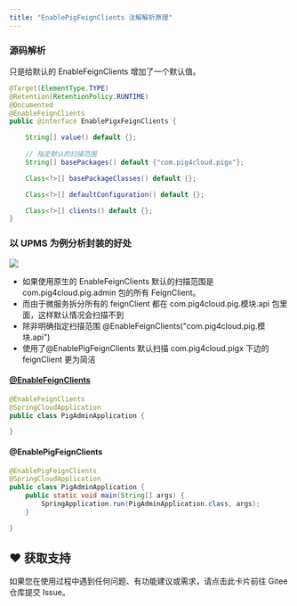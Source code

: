 ```yaml
---
title: "EnablePigFeignClients 注解解析原理"
---
```


### 源码解析

只是给默认的 EnableFeignClients 增加了一个默认值。

```java
@Target(ElementType.TYPE)
@Retention(RetentionPolicy.RUNTIME)
@Documented
@EnableFeignClients
public @interface EnablePigxFeignClients {

	String[] value() default {};
    
    // 指定默认的扫描范围
	String[] basePackages() default {"com.pig4cloud.pigx"};

	Class<?>[] basePackageClasses() default {};

	Class<?>[] defaultConfiguration() default {};

	Class<?>[] clients() default {};
}
```

### 以 UPMS 为例分析封装的好处

![](/images/1599314550296-36fd05e3-7630-4de6-8b0b-4310a6e4922e.png)

+ 如果使用原生的 EnableFeignClients 默认的扫描范围是 com.pig4cloud.pig.admin 包的所有 FeignClient。
+ 而由于微服务拆分所有的 feignClient 都在 com.pig4cloud.pig.模块.api 包里面，这样默认情况会扫描不到
+ 除非明确指定扫描范围 @EnableFeignClients("com.pig4cloud.pig.模块.api")
+ 使用了@EnablePigFeignClients 默认扫描 com.pig4cloud.pigx 下边的 feignClient 更为简洁

#### [@EnableFeignClients ](/EnableFeignClients )

```java
@EnableFeignClients
@SpringCloudApplication
public class PigAdminApplication {

}
```

#### @EnablePigFeignClients

```java
@EnablePigFeignClients
@SpringCloudApplication
public class PigAdminApplication {
	public static void main(String[] args) {
		SpringApplication.run(PigAdminApplication.class, args);
	}

}
```

## ♥️ 获取支持
<Card title="遇到问题？" horizontal icon="link" href="https://gitee.com/log4j/pig/issues">
  如果您在使用过程中遇到任何问题、有功能建议或需求，请点击此卡片前往 Gitee 仓库提交 Issue。
</Card>

